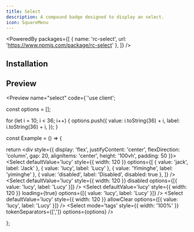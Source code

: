 ```yaml
---
title: Select
description: A compound badge designed to display an select.
icon: SquareMenu
---
```


<PoweredBy packages={[
  { name: 'rc-select', url: 'https://www.npmjs.com/package/rc-select' },
]} />

## Installation

<Installer packageName="select" />

## Preview

<Preview name="select" code={`'use client';


const options = [];

for (let i = 10; i < 36; i++) {
  options.push({
    value: i.toString(36) + i,
    label: i.toString(36) + i,
  });
}

const Example = () => {

  return <div style={{ display: 'flex', justifyContent: 'center', flexDirection: 'column', gap: 20, alignItems: 'center', height: '100vh', padding: 50 }}>
    <Select
      defaultValue='lucy'
      style={{ width: 120 }}
      options={[
        { value: 'jack', label: 'Jack' },
        { value: 'lucy', label: 'Lucy' },
        { value: 'Yiminghe', label: 'yiminghe' },
        { value: 'disabled', label: 'Disabled', disabled: true },
      ]}
    />
    <Select
      defaultValue='lucy'
      style={{ width: 120 }}
      disabled
      options={[{ value: 'lucy', label: 'Lucy' }]}
    />
    <Select
      defaultValue='lucy'
      style={{ width: 120 }}
      loading={true}
      options={[{ value: 'lucy', label: 'Lucy' }]}
    />
    <Select
      defaultValue='lucy'
      style={{ width: 120 }}
      allowClear
      options={[{ value: 'lucy', label: 'Lucy' }]}
    />
    <Select mode='tags' style={{ width: '100%' }} tokenSeparators={[',']} options={options} />
  </div>
};

